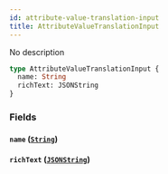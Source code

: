 ```yaml
---
id: attribute-value-translation-input
title: AttributeValueTranslationInput
---
```


No description

```graphql
type AttributeValueTranslationInput {
  name: String
  richText: JSONString
}
```

### Fields

#### `name` ([`String`](/docs/developer/api-reference/scalars/string))

#### `richText` ([`JSONString`](/docs/developer/api-reference/scalars/json-string))
